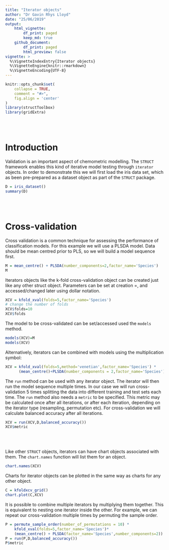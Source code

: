 ```yaml
---
title: "Iterator objects"
author: "Dr Gavin Rhys Lloyd"
date: "25/06/2019"
output: 
    html_vignette:
        df_print: paged
        keep_md: true
    github_document:
        df_print: paged
        html_preview: false
vignette: >
  %\VignetteIndexEntry{Iterator objects}
  %\VignetteEngine{knitr::rmarkdown}
  %\VignetteEncoding{UTF-8}
---
```


```r
knitr::opts_chunk$set(
    collapse = TRUE,
    comment = "#>",
    fig.align = 'center'
)
library(structToolbox)
library(gridExtra)
```

</br></br>

# Introduction
Validation is an important aspect of chemometric modelling. The `STRUCT` framework enables this kind of iterative model testing through `iterator` objects. In order to demonstrate this we will first load the iris data set, which as been pre-prepared as a dataset object as part of the `STRUCT` package.

```r
D = iris_dataset()
summary(D)
```

</br></br>

# Cross-validation
Cross validation is a common technique for assessing the performance of classification models. For this example we will use a PLSDA model. Data should be mean centred prior to PLS, so we will build a model sequence first.

```r
M = mean_centre() + PLSDA(number_components=2,factor_name='Species')
M
```

Iterators objects like the k-fold cross-validation object can be created just like any other struct object. Parameters can be set at creation =, and accessed/changed later using dollar notation.

```r
XCV = kfold_xval(folds=5,factor_name='Species')
# change the number of folds
XCV$folds=10
XCV$folds
```

The model to be cross-validated can be set/accessed used the `models` method.

```r
models(XCV)=M
models(XCV)
```

Alternatively,  iterators can be combined with models using the multiplication symbol:
```r
XCV = kfold_xval(folds=5,method='venetian',factor_name='Species') * 
      (mean_centre()+PLSDA(number_components = 2,factor_name='Species'))
```

The `run` method can be used with any iterator object. The iterator will then run the model sequence multiple times. In our case we will run cross-validation 5 times splitting the data into different training and test sets each time. The `run` method also needs a `metric` to be specified. This metric may be calculated once after all iterations, or after each iteration, depending on the iterator type (resampling, permutation etc). For cross-validation we will calculate balanced accuracy after all iterations.

```r
XCV = run(XCV,D,balanced_accuracy())
XCV$metric
```

</br></br>

Like other `STRUCT` objects, iterators can have chart objects associated with them. The `chart.names` function will list them for an object.

```r
chart.names(XCV)
```

Charts for iterator objects can be plotted in the same way as charts for any other object.

```r
C = kfoldxcv_grid()
chart.plot(C,XCV)
```

It is possible to combine multiple iterators by multiplying them together. This is equivalent to nesting one iterator inside the other. For example, we can repeat our cross-validation multiple times by permuting the sample order.

```r
P = permute_sample_order(number_of_permutations = 10) * 
    kfold_xval(folds=5,factor_name='Species')*
    (mean_centre() + PLSDA(factor_name='Species',number_components=2))
P = run(P,D,balanced_accuracy())
P$metric
```







